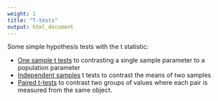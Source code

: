 ```yaml
---
weight: 1
title: "T-tests"
output: html_document
---
```


Some simple hypothesis tests with the t statistic:

* [One sample t tests](/../one-sample-t-test/) to contrasting a single sample parameter to a population parameter  
* [Independent samples](/../independent-samples-t-test/) t tests to contrast the means of two samples
* [Paired t-tests](/../paired-t-tests/) to contrast two groups of values where each pair is measured from the same object.